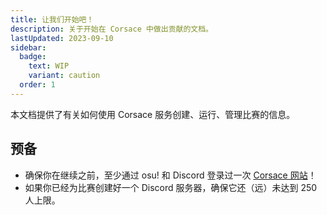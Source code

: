 ```yaml
---
title: 让我们开始吧！
description: 关于开始在 Corsace 中做出贡献的文档。
lastUpdated: 2023-09-10
sidebar:
  badge:
    text: WIP
    variant: caution
  order: 1
---
```



本文档提供了有关如何使用 Corsace 服务创建、运行、管理比赛的信息。

## 预备

- 确保你在继续之前，至少通过 osu! 和 Discord 登录过一次 [Corsace 网站](https://corsace.io)！ 
- 如果你已经为比赛创建好一个 Discord 服务器，确保它还（远）未达到 250 人上限。

<WorkInProgress section="tournaments" />
